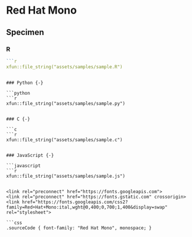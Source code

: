 # Red Hat Mono {-}

## Specimen {-}

### R {-}

```r
```r
xfun::file_string("assets/samples/sample.R")
```
```

### Python {-}

```python
```r
xfun::file_string("assets/samples/sample.py")
```
```

### C {-}

```c
```r
xfun::file_string("assets/samples/sample.c")
```
```

### JavaScript {-}

```javascript
```r
xfun::file_string("assets/samples/sample.js")
```
```

<link rel="preconnect" href="https://fonts.googleapis.com">
<link rel="preconnect" href="https://fonts.gstatic.com" crossorigin>
<link href="https://fonts.googleapis.com/css2?family=Red+Hat+Mono:ital,wght@0,400;0,700;1,400&display=swap" rel="stylesheet">

```css
.sourceCode { font-family: "Red Hat Mono", monospace; }
```
